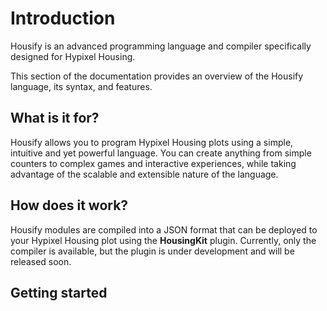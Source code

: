 
# Introduction

Housify is an advanced programming language and compiler specifically designed for Hypixel Housing.

This section of the documentation provides an overview of the Housify language, its syntax, and features.

## What is it for?

Housify allows you to program Hypixel Housing plots using a simple, intuitive and yet powerful language. You can create anything from simple counters to complex games and interactive experiences, while taking advantage of the scalable and extensible nature of the language.

## How does it work?

Housify modules are compiled into a JSON format that can be deployed to your Hypixel Housing plot using the **HousingKit** plugin. Currently, only the compiler is available, but the plugin is under development and will be released soon.

## Getting started

<Cards>
    <Cards.Card arrow title="Structure" href="/language/structure" />
    <Cards.Card arrow title="Types" href="/language/types" />
    <Cards.Card arrow title="Stats" href="/language/stats" />
    <Cards.Card arrow title="Variables" href="/language/variables" />
    <Cards.Card arrow title="Handlers" href="/language/handlers" />
    <Cards.Card arrow title="Conditions" href="/language/conditions" />
</Cards>
